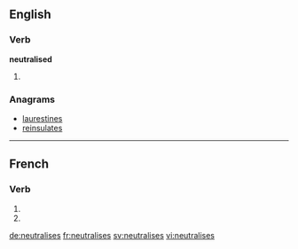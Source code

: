 {{also|neutralisés}}
==English==

===Verb===
'''neutralised'''

# {{third-person singular of|neutralise}}

===Anagrams===
* [[laurestines#English|laurestines]]
* [[reinsulates#English|reinsulates]]

----

==French==

===Verb===
{{fr-verb-form}}

# {{conjugation of|neutraliser||2|s|pres|ind|lang=fr}}
# {{conjugation of|neutraliser||2|s|pres|sub|lang=fr}}

[[de:neutralises]]
[[fr:neutralises]]
[[sv:neutralises]]
[[vi:neutralises]]